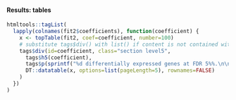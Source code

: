 #### Results: tables {.tabset}

```r
htmltools::tagList(
  lapply(colnames(fit2$coefficients), function(coefficient) {
    x <- topTable(fit2, coef=coefficient, number=100)
    # substitute tags$div() with list() if content is not contained within a tab
    tags$div(id=coefficient, class="section level5",
      tags$h5(coefficient),
      tags$p(sprintf("%d differentially expressed genes at FDR 5%%.\n\n", sum(x$adj.P.Val < .05))),
      DT::datatable(x, options=list(pageLength=5), rownames=FALSE)
    )
  })
)
```
